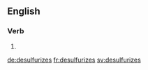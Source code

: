 
==English==

===Verb===
{{head|en|verb form}}

# {{en-third-person singular of|desulfurize}}

[[de:desulfurizes]]
[[fr:desulfurizes]]
[[sv:desulfurizes]]